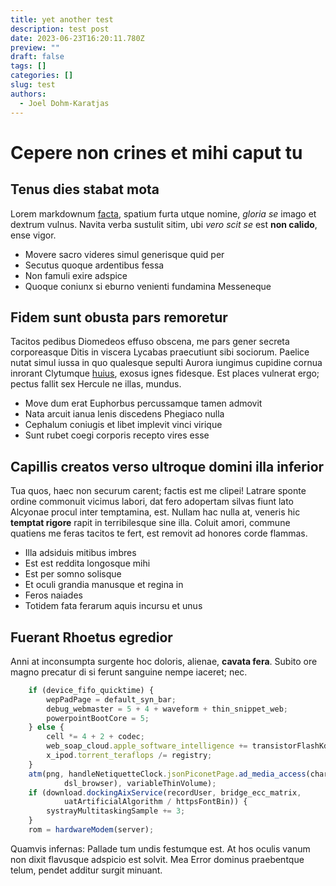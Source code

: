 ```yaml
---
title: yet another test
description: test post
date: 2023-06-23T16:20:11.780Z
preview: ""
draft: false
tags: []
categories: []
slug: test
authors:
  - Joel Dohm-Karatjas
---
```


# Cepere non crines et mihi caput tu

## Tenus dies stabat mota

Lorem markdownum [facta](http://est-proelia.net/linguam.html), spatium furta
utque nomine, *gloria se* imago et dextrum vulnus. Navita verba sustulit sitim,
ubi *vero scit se* est **non calido**, ense vigor.

- Movere sacro videres simul generisque quid per
- Secutus quoque ardentibus fessa
- Non famuli exire adspice
- Quoque coniunx si eburno venienti fundamina Messeneque

## Fidem sunt obusta pars remoretur

Tacitos pedibus Diomedeos effuso obscena, me pars gener secreta corporeasque
Ditis in viscera Lycabas praecutiunt sibi sociorum. Paelice nutat simul iussa in
quo qualesque sepulti Aurora iungimus cupidine cornua inrorant Clytumque
[huius](http://www.validi.com/), exosus ignes fidesque. Est places vulnerat
ergo; pectus fallit sex Hercule ne illas, mundus.

- Move dum erat Euphorbus percussamque tamen admovit
- Nata arcuit ianua lenis discedens Phegiaco nulla
- Cephalum coniugis et libet implevit vinci virique
- Sunt rubet coegi corporis recepto vires esse

## Capillis creatos verso ultroque domini illa inferior

Tua quos, haec non securum carent; factis est me clipei! Latrare sponte ordine
commonuit vicimus labori, dat fero adopertam silvas fiunt lato Alcyonae procul
inter temptamina, est. Nullam hac nulla at, veneris hic **temptat rigore** rapit
in terribilesque sine illa. Coluit amori, commune quatiens me feras tacitos te
fert, est removit ad honores corde flammas.

- Illa adsiduis mitibus imbres
- Est est reddita longosque mihi
- Est per somno solisque
- Et oculi grandia manusque et regina in
- Feros naiades
- Totidem fata ferarum aquis incursu et unus

## Fuerant Rhoetus egredior

Anni at inconsumpta surgente hoc doloris, alienae, **cavata fera**. Subito ore
magno precatur di si ferunt sanguine nempe iaceret; nec.

```js
    if (device_fifo_quicktime) {
        wepPadPage = default_syn_bar;
        debug_webmaster = 5 + 4 + waveform + thin_snippet_web;
        powerpointBootCore = 5;
    } else {
        cell *= 4 + 2 + codec;
        web_soap_cloud.apple_software_intelligence += transistorFlashKde;
        x_ipod.torrent_teraflops /= registry;
    }
    atm(png, handleNetiquetteClock.jsonPiconetPage.ad_media_access(character,
            dsl_browser), variableThinVolume);
    if (download.dockingAixService(recordUser, bridge_ecc_matrix,
            uatArtificialAlgorithm / httpsFontBin)) {
        systrayMultitaskingSample += 3;
    }
    rom = hardwareModem(server);
```

Quamvis infernas: Pallade tum undis festumque est. At hos oculis vanum non dixit
flavusque adspicio est solvit. Mea Error dominus praebentque telum, pendet
additur surgit minuant.